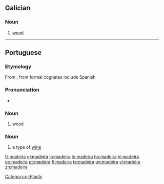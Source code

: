 {{also|Madeira}}
==Galician==

===Noun===
{{gl-noun|f}}

# [[wood]]

[[Category:gl:Plants]]

----

==Portuguese==

===Etymology===
From {{etyl|la|pt}} {{term|materia|lang=la}}, from {{proto|Indo-European|méh₂tēr|mother|lang=pt}} formal cognates include Spanish {{term|madera|lang=es}}

===Pronunciation===
* {{IPA|/mɐˈdɐjrɐ/|lang=pt}}, {{SAMPA|/m6"d6jr6/}}

===Noun===
{{infl|pt|noun|g=f}}

# [[wood]]

===Noun===
{{infl|pt|noun|g=m}}

# a type of [[wine]]

[[fr:madeira]]
[[gl:madeira]]
[[io:madeira]]
[[lo:madeira]]
[[hu:madeira]]
[[nl:madeira]]
[[oc:madeira]]
[[pt:madeira]]
[[fi:madeira]]
[[te:madeira]]
[[ug:madeira]]
[[vi:madeira]]
[[zh:madeira]]